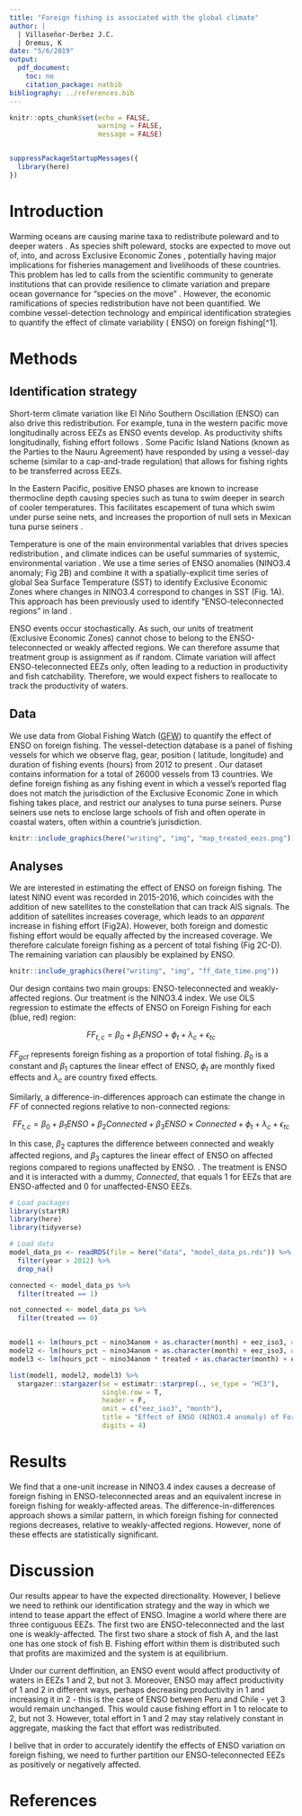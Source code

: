---
title: "Foreign fishing is associated with the global climate"
author: |
  | Villaseñor-Derbez J.C.
  | Oremus, K
date: "5/6/2019"
output:
  pdf_document:
    toc: no
    citation_package: natbib
bibliography: ../references.bib
---

```{r, echo = F}
knitr::opts_chunk$set(echo = FALSE,
                      warning = FALSE,
                      message = FALSE)


suppressPackageStartupMessages({
  library(here)
})
```

# Introduction

Warming oceans are causing marine taxa to redistribute poleward and to deeper waters \citep{Pinsky:2013}. As species shift poleward, stocks are expected to move out of, into, and across Exclusive Economic Zones \citep{poloczanska_2013}, potentially having major implications for fisheries management and livelihoods of these countries. This problem has led to calls from the scientific community to generate institutions that can provide resilience to climate variation and prepare ocean governance for "species on the move" \citep{Pinsky:2018}. However, the economic ramifications of species redistribution have not been quantified. We combine vessel-detection technology and empirical identification strategies to quantify the effect of climate variability (\emph{i.e.} ENSO) on foreign fishing[^1].

[1]: We call it *foreign fishing*, not illegal fishing, because international agreements may, in fact, allow for this.

# Methods

## Identification strategy

Short-term climate variation like El Niño Southern Oscillation (ENSO) can also drive this redistribution. For example, tuna in the western pacific move longitudinally across EEZs as ENSO events develop. As productivity shifts longitudinally, fishing effort follows \citep{aqorau:2018}. Some Pacific Island Nations (known as the Parties to the Nauru Agreement) have responded by using a vessel-day scheme (similar to a cap-and-trade regulation) that allows for fishing rights to be transferred across EEZs.

In the Eastern Pacific, positive ENSO phases are known to increase thermocline depth causing species such as tuna to swim deeper in search of cooler temperatures. This facilitates escapement of tuna which swim under purse seine nets, and increases the proportion of null sets\footnote{Null sets are described as events where purse seiners cast their nets around tuna, but these manage to escape under the net before the set is completed.} in Mexican tuna purse seiners \citep{dreyfusleon_2015}.

Temperature is one of the main environmental variables that drives species redistribution \citep{Pinsky:2013}, and climate indices can be useful summaries of systemic, environmental variation \citep{Meng:2016}. We use a time series of ENSO anomalies (NINO3.4 anomaly; Fig 2B) and combine it with a spatially-explicit time series of global Sea Surface Temperature (SST) to identify Exclusive Economic Zones where changes in NINO3.4 correspond to changes in SST (Fig. 1A). This approach has been previously used to identify "ENSO-teleconnected regions" in land \citep{hsiang_2011}.

ENSO events occur stochastically. As such, our units of treatment (Exclusive Economic Zones) cannot chose to belong to the ENSO-teleconnected or weakly affected regions. We can therefore assume that treatment group is assignment as if random. Climate variation will affect ENSO-teleconnected EEZs only, often leading to a reduction in productivity and fish catchability\citep{dreyfusleon_2015}. Therefore, we would expect fishers to reallocate to track the productivity of waters.

## Data

We use data from Global Fishing Watch ([GFW](globalfishingwatch.org/map)) to quantify the effect of ENSO on foreign fishing. The vessel-detection database is a panel of fishing vessels for which we observe flag, gear, position (\emph{i.e.} latitude, longitude) and duration of fishing events (hours) from 2012 to present \citep{Kroodsma:2018}. Our dataset contains information for a total of 26000 vessels from 13 countries. We define foreign fishing as any fishing event in which a vessel's reported flag does not match the jurisdiction of the Exclusive Economic Zone in which fishing takes place, and restrict our analyses to tuna purse seiners. Purse seiners use nets to enclose large schools of fish and often operate in coastal waters, often within a countrie's jurisdiction.

```{r, fig.cap = "ENSO-teleconnection and NINO3.4 anomaly. A) Red (blue) indicates an ENSO teleconnected (weakly affected) Exclusive Economic Zones. The NINO3.4 region is shown as a dashed black line (5N-5S, 170W-120W). B) Time series of NINO3.4 Anomaly since 2002. The gray polygon in shows the periof for which vessel-tracking data is available."}
knitr::include_graphics(here("writing", "img", "map_treated_eezs.png"))
```

## Analyses

We are interested in estimating the effect of ENSO on foreign fishing. The latest NINO event was recorded in 2015-2016, which coincides with the addition of new satellites to the constellation that can track AIS signals. The addition of satellites increases coverage, which leads to an *apparent* increase in fishing effort (Fig2A). However, both foreign and domestic fishing effort would be equally affected by the increased coverage. We therefore calculate foreign fishing as a percent of total fishing (Fig 2C-D). The remaining variation can plausibly be explained by ENSO.


```{r, fig.cap = "ENSO-teleconnection and NINO3.4 anomaly. Red (blue) indicates an ENSO teleconnected (weakly affected) Exclusive Economic Zones. A) Foreign fishing through time, the apprent increase is caused by the addition of satellites. B) Foreign fishing against NINO3.3 anomaly. C) Foreign Fishing as a proportion of Total Fishing through time, the temporal trend is removed. D) Foreign Fishing as a proportion of Total Fishing against NINO3.4 anomaly. All lines represent a loess estimator across data a the contry-month level, and shaded areas represent SE."}
knitr::include_graphics(here("writing", "img", "ff_date_time.png"))
```

Our design contains two main groups: ENSO-teleconnected and weakly-affected regions. Our treatment is the NINO3.4 index. We use OLS regression to estimate the effects of ENSO on Foreign Fishing for each (blue, red) region:

$$
FF_{t,c} = \beta_0 + \beta_1 ENSO + \phi_{t} + \lambda_{c} + \epsilon_{tc}
$$


$FF_{gct}$ represents foreign fishing as a proportion of total fishing.  $\beta_0$ is a constant and $\beta_1$ captures the linear effect of ENSO, $\phi_{t}$ are monthly fixed effects and $\lambda_{c}$ are country fixed effects.

Similarly, a difference-in-differences approach can estimate the change in $FF$ of connected regions relative to non-connected regions:

$$
FF_{t,c} = \beta_0 + \beta_1 ENSO + \beta_2 Connected + \beta_3 ENSO \times Connected + \phi_{t} + \lambda_{c} + \epsilon_{tc}
$$

In this case, $\beta_2$ captures the difference between connected and weakly affected regions, and $\beta_3$ captures the linear effect of ENSO on affected regions compared to regions unaffected by ENSO. . The treatment is ENSO and it is interacted with a dummy, $Connected$, that equals 1 for EEZs that are ENSO-affected and 0 for unaffected-ENSO EEZs.

```{r}
# Load packages
library(startR)
library(here)
library(tidyverse)

# Load data
model_data_ps <- readRDS(file = here("data", "model_data_ps.rds")) %>% 
  filter(year > 2012) %>% 
  drop_na()

connected <- model_data_ps %>% 
  filter(treated == 1)

not_connected <- model_data_ps %>% 
  filter(treated == 0)


model1 <- lm(hours_pct ~ nino34anom + as.character(month) + eez_iso3, data = connected)
model2 <- lm(hours_pct ~ nino34anom + as.character(month) + eez_iso3, data = not_connected)
model3 <- lm(hours_pct ~ nino34anom * treated + as.character(month) + eez_iso3, data = model_data_ps)
```

```{r, results = "asis"}
list(model1, model2, model3) %>% 
  stargazer::stargazer(se = estimatr::starprep(., se_type = "HC3"),
                       single.row = T,
                       header = F,
                       omit = c("eez_iso3", "month"),
                       title = "Effect of ENSO (NINO3.4 anomaly) of Foreign Fishing. Numbers in parentheses are heteroskedastic-robust standard errors",
                       digits = 4)
```


# Results

We find that a one-unit increase in NINO3.4 index causes a decrease of foreign fishing in ENSO-teleconnected areas and an equivalent increse in foreign fishing for weakly-affected areas. The difference-in-differences approach shows a similar pattern, in which foreign fishing for connected regions decreases, relative to weakly-affected regions. However, none of these effects are statistically significant.

# Discussion

Our results appear to have the expected directionality. However, I believe we need to rethink our identification strategy and the way in which we intend to tease appart the effect of ENSO. Imagine a world where there are three contiguous EEZs. The first two are ENSO-teleconnected and the last one is weakly-affected. The first two share a stock of fish A, and the last one has one stock of fish B. Fishing effort within them is distributed such that profits are maximized and the system is at equilibrium.

Under our current deffinition, an ENSO event would affect productivity of waters in EEZs 1 and 2, but not 3. Moreover, ENSO may affect productivity of 1 and 2 in different ways, perhaps decreasing productivity in 1 and increasing it in 2 - this is the case of ENSO between Peru and Chile - yet 3 would remain unchanged. This would cause fishing effort in 1 to relocate to 2, but not 3. However, total effort in 1 and 2 may stay relatively constant in aggregate, masking the fact that effort was redistributed.

I belive that in order to accurately identify the effects of ENSO variation on foreign fishing, we need to further partition our ENSO-teleconnected EEZs as positively or negatively affected.


# References



















